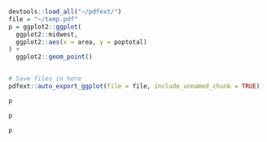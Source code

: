 

```r
devtools::load_all("~/pdfext/")
file = "~/temp.pdf"
p = ggplot2::ggplot(
  ggplot2::midwest,
  ggplot2::aes(x = area, y = poptotal)
) +
  ggplot2::geom_point()


# Save files in here
pdfext::auto_export_ggplot(file = file, include_unnamed_chunk = TRUE)
```


```r
p
```

```r
p
```

```r
p
```


